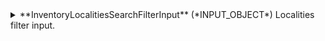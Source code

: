 
<details>
  <summary>
  **InventoryLocalitiesSearchFilterInput** (*INPUT_OBJECT*)  
  Localities filter input.  
  </summary>
  
    <details style={{ pointerEvents: "none" }}>
      <summary>
      **countryCode** (*String*)  
      Country code of the localities to retrieve. https://en.wikipedia.org/wiki/ISO_3166-1_alpha-2  
      </summary>
    </details>

    <details style={{ pointerEvents: "none" }}>
      <summary>
      **localityName** (*String*)  
      Locality name  
      </summary>
    </details>
  
</details>
